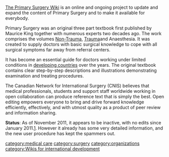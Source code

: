 [http://ps.cnis.ca/wiki/index.php/Main_Page The Primary Surgery Wiki] is an online and ongoing project to update and expand the content of Primary Surgery and to make it available for everybody.

Primary Surgery was an original three part textbook first published by Maurice King together with numerous experts two decades ago. The work comprises the volumes [http://ps.cnis.ca/wiki/index.php/Volume_I Non-Trauma], [http://ps.cnis.ca/wiki/index.php/Volume_II Trauma ]and Anaesthesia. It was created to supply doctors with basic surgical knowledge to cope with all surgical symptoms far away from referral centers.

It has become an essential guide for doctors working under limited conditions in [[developing countries]] over the years. The original textbook contains clear step-by-step descriptions and illustrations demonstrating examination and treating procedures. 

The Canadian Network for International Surgery (CNIS)  believes that medical professionals, students and support staff worldwide working in open collaboration can produce reference text that is simply the best. Open editing empowers everyone to bring and drive forward knowledge efficiently, effectively, and with utmost quality as a product of peer review and information sharing. 

'''Status''': As of November 2011, it appears to be inactive, with no edits since January 2011.[http://ps.cnis.ca/wiki/index.php?title=Special:RecentChanges&days=600]. However it already has some very detailed information, and the new user procedure has kept the spammers out.

[[category:medical care]]
[[category:surgery]]
[[category:organizations]]
[[category:Wikis for international development]]